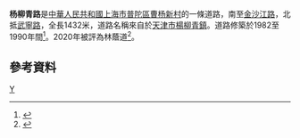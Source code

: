 '''杨柳青路'''是[[中華人民共和國|中華人民共和國]][[上海市|上海市]][[普陀區|普陀區]][[曹杨新村|曹杨新村]]的一條道路，南至[[金沙江路|金沙江路]]，北抵[[武寧路|武寧路]]，全長1432米，道路名稱來自於[[天津市|天津市]][[楊柳青鎮|楊柳青鎮]]。道路修築於1982至1990年間<ref>{{cite news |title=第二节　县镇级类 |url=http://www.shtong.gov.cn/Newsite/node2/node2245/node70862/node70870/node70919/node70925/userobject1ai73717.html |publisher=上海市地方志辦公室 |accessdate=2020-09-14 |archive-date=2015-09-24 |archive-url=https://web.archive.org/web/20150924124855/http://www.shtong.gov.cn/newsite/node2/node2245/node70862/node70870/node70919/node70925/userobject1ai73717.html |dead-url=no }}</ref>。2020年被評為林蔭道<ref>{{cite news |title=上海新增22条林荫道 超额完成十三五规划指标 |url=http://www.kankanews.com/a/2020-09-14/0039519999.shtml?appid=711188 |publisher=看看新闻Knews}}</ref>。

== 參考資料 ==
{{Reflist|2}}

[[Category:上海道路|Y]]